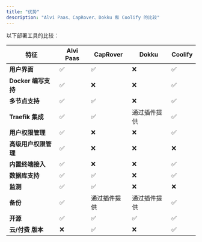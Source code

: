 ```yaml
---
title: "优势"
description: "Alvi Paas、CapRover、Dokku 和 Coolify 的比较"
---
```


以下部署工具的比较：

| 特征                 | Alvi Paas | CapRover     | Dokku        | Coolify |
| -------------------- | --------- | ------------ | ------------ | ------- |
| **用户界面**         | ✅        | ✅           | ❌           | ✅      |
| **Docker 编写支持**  | ✅        | ❌           | ❌           | ✅      |
| **多节点支持**       | ✅        | ✅           | ❌           | ✅      |
| **Traefik 集成**     | ✅        | ✅           | 通过插件提供 | ✅      |
| **用户权限管理**     | ✅        | ❌           | ❌           | ✅      |
| **高级用户权限管理** | ✅        | ❌           | ❌           | ❌      |
| **内置终端接入**     | ✅        | ❌           | ❌           | ✅      |
| **数据库支持**       | ✅        | ✅           | ❌           | ✅      |
| **监测**             | ✅        | ✅           | ❌           | ❌      |
| **备份**             | ✅        | 通过插件提供 | 通过插件提供 | ✅      |
| **开源**             | ✅        | ✅           | ✅           | ✅      |
| **云/付费 版本**     | ❌        | ✅           | ❌           | ✅      |
